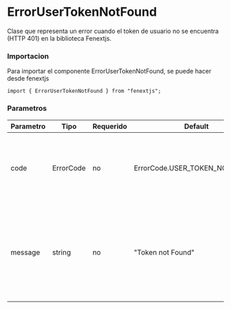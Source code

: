 # ErrorUserTokenNotFound

Clase que representa un error cuando el token de usuario no se encuentra (HTTP 401) en la biblioteca Fenextjs.

### Importacion

Para importar el componente ErrorUserTokenNotFound, se puede hacer desde fenextjs

```tsx copy
import { ErrorUserTokenNotFound } from "fenextjs";
```

### Parametros

| Parametro | Tipo | Requerido | Default | Descripcion |
| --------- | ---- | --------- | ------- | ----------- |
| code | ErrorCode | no | ErrorCode.USER_TOKEN_NOT_FOUND | Código de error específico que indica que el token de usuario no fue encontrado. |
| message | string | no | "Token not Found" | Mensaje de error que describe la naturaleza del problema cuando el token de usuario no se encuentra. |
